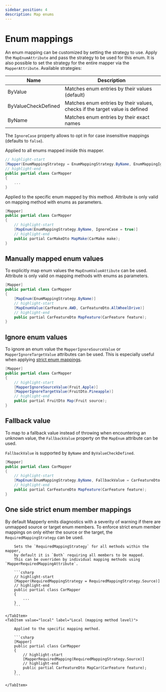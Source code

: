 ```yaml
---
sidebar_position: 4
description: Map enums
---
```



# Enum mappings

An enum mapping can be customized by setting the strategy to use.
Apply the `MapEnumAttribute` and pass the strategy to be used for this enum.
It is also possible to set the strategy for the entire mapper via the `MapperAttribute`.
Available strategies:

| Name                | Description                                                                 |
| ------------------- | --------------------------------------------------------------------------- |
| ByValue             | Matches enum entries by their values (default)                              |
| ByValueCheckDefined | Matches enum entries by their values, checks if the target value is defined |
| ByName              | Matches enum entries by their exact names                                   |

The `IgnoreCase` property allows to opt in for case insensitive mappings (defaults to `false`).

<Tabs>
  <TabItem value="global" label="Global (mapper level)" default>
  
  Applied to all enums mapped inside this mapper.
  
  ```csharp
  // highlight-start
  [Mapper(EnumMappingStrategy = EnumMappingStrategy.ByName, EnumMappingIgnoreCase = true)]
  // highlight-end
  public partial class CarMapper
  {
      ...
  }
  ```
  
  </TabItem>
  <TabItem value="enum" label="Enum (mapping method level)">
  
  Applied to the specific enum mapped by this method.
  Attribute is only valid on mapping method with enums as parameters.
  
  ```csharp
  [Mapper]
  public partial class CarMapper
  {
      // highlight-start
      [MapEnum(EnumMappingStrategy.ByName, IgnoreCase = true)]
      // highlight-end
      public partial CarMakeDto MapMake(CarMake make);
  }
  ```
  
  </TabItem>
</Tabs>

## Manually mapped enum values

To explicitly map enum values the `MapEnumValueAttibute` can be used.
Attribute is only valid on mapping methods with enums as parameters.

```csharp
[Mapper]
public partial class CarMapper
{
    [MapEnum(EnumMappingStrategy.ByName)]
    // highlight-start
    [MapEnumValue(CarFeature.AWD, CarFeatureDto.AllWheelDrive)]
    // highlight-end
    public partial CarFeatureDto MapFeature(CarFeature feature);
}
```

## Ignore enum values

To ignore an enum value the `MapperIgnoreSourceValue` or `MapperIgnoreTargetValue` attributes can be used.
This is especially useful when applying [strict enum mappings](#strict-enum-mappings).

```csharp
[Mapper]
public partial class CarMapper
{
    // highlight-start
    [MapperIgnoreSourceValue(Fruit.Apple)]
    [MapperIgnoreTargetValue(FruitDto.Pineapple)]
    // highlight-end
    public partial FruitDto Map(Fruit source);
}
```

## Fallback value

To map to a fallback value instead of throwing when encountering an unknown value,
the `FallbackValue` property on the `MapEnum` attribute can be used.

`FallbackValue` is supported by `ByName` and `ByValueCheckDefined`.

```csharp
[Mapper]
public partial class CarMapper
{
    // highlight-start
    [MapEnum(EnumMappingStrategy.ByName, FallbackValue = CarFeatureDto.Unknown)]
    // highlight-end
    public partial CarFeatureDto MapFeature(CarFeature feature);
}
```

## One side strict enum member mappings

By default Mapperly emits diagnostics with a severity of warning if there are unmapped source or target enum members.
To enforce strict enum member mappings on only either the source or the target,
the `RequiredMappingStrategy` can be used.

<Tabs>
    <TabItem value="global" label="Global (mapper level)" default>
    
        Sets the `RequiredMappingStrategy` for all methods within the mapper,
        by default it is `Both` requiring all members to be mapped.
        This can be overriden by individual mapping methods using `MapperRequiredMappingAttribute`.
    
        ```csharp
        // highlight-start
        [Mapper(RequiredMappingStrategy = RequiredMappingStrategy.Source)]
        // highlight-end
        public partial class CarMapper
        {
            ...
        }
        ```
    
    </TabItem>
    <TabItem value="local" label="Local (mapping method level)">
    
        Applied to the specific mapping method.
    
        ```csharp
        [Mapper]
        public partial class CarMapper
        {
            // highlight-start
            [MapperRequiredMapping(RequiredMappingStrategy.Source)]
            // highlight-end
            public partial CarFeatureDto MapCar(CarFeature feature);
        }
        ```
    
    </TabItem>
</Tabs>
